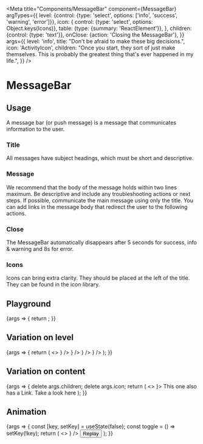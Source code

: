 
<Meta
  title="Components/MessageBar"
  component={MessageBar}
  argTypes={{
    level: {control: {type: 'select', options: ['info', 'success', 'warning', 'error']}},
    icon: {
      control: {type: 'select', options: Object.keys(Icons)},
      table: {type: {summary: 'ReactElement<IconProps>'}},
    },
    children: {control: {type: 'text'}},
    onClose: {action: 'Closing the MessageBar'},
  }}
  args={{
    level: 'info',
    title: "Don't be afraid to make these big decisions.",
    icon: 'ActivityIcon',
    children:
      "Once you start, they sort of just make themselves. This is probably the greatest thing that's ever happened in my life.",
  }}
/>

# MessageBar

## Usage

A message bar (or push message) is a message that communicates information to the user.

### Title

All messages have subject headings, which must be short and descriptive.

### Message

We recommend that the body of the message holds within two lines maximum. Be descriptive and include any troubleshooting actions or next steps. If possible, communicate the main message using only the title. You can add links in the message body that redirect the user to the following actions.

### Close

The MessageBar automatically disappears after 5 seconds for success, info & warning and 8s for error.

### Icons

Icons can bring extra clarity. They should be placed at the left of the title. They can be found in the <LinkTo kind="Guidelines/Iconography" story="Standard">icon library</LinkTo>.

## Playground

<Canvas>
  <Story name="Standard">
    {args => {
      return <MessageBar {...args} icon={React.createElement(Icons[args.icon])} />;
    }}
  </Story>
</Canvas>

<ArgsTable story="Standard" />

## Variation on level

<Canvas>
  <Story name="Level">
    {args => {
      return (
        <>
          <MessageBar {...args} title="Info" level="info" icon={<Icons.InfoRoundIcon />} />
          <MessageBar {...args} title="Success" level="success" icon={<Icons.GiftIcon />} />
          <MessageBar {...args} title="Warning" level="warning" icon={<Icons.HelpIcon />} />
          <MessageBar {...args} title="Error" level="error" icon={<Icons.DangerIcon />} />
        </>
      );
    }}
  </Story>
</Canvas>

## Variation on content

<Canvas>
  <Story name="Content">
    {args => {
      delete args.children;
      delete args.icon;
      return (
        <>
          <MessageBar {...args} level="success" title="This one has a title only" />
          <MessageBar {...args} title="This one has a Link" icon={<Icons.LinkIcon />}>
            This one also has a Link. <Link>Take a look here</Link>
          </MessageBar>
        </>
      );
    }}
  </Story>
</Canvas>

## Animation

<Canvas>
  <Story name="Animate">
    {args => {
      const [key, setKey] = useState(false);
      const toggle = () => setKey(!key);
      return (
        <>
          <MessageBarContainer>
            <AnimateMessageBar key={key}>
              <MessageBar {...args} title="Info" level="info" icon={<Icons.InfoRoundIcon />} />
            </AnimateMessageBar>
          </MessageBarContainer>
          <Button onClick={toggle}>Replay</Button>
        </>
      );
    }}
  </Story>
</Canvas>
